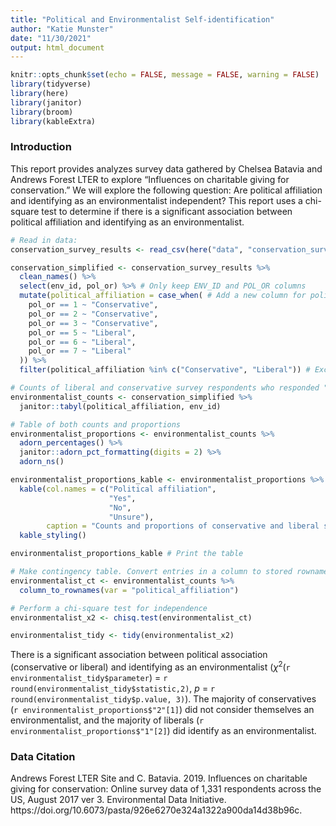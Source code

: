 ```yaml
---
title: "Political and Environmentalist Self-identification"
author: "Katie Munster"
date: "11/30/2021"
output: html_document
---
```


```r
knitr::opts_chunk$set(echo = FALSE, message = FALSE, warning = FALSE)
library(tidyverse)
library(here)
library(janitor)
library(broom)
library(kableExtra)
```

### Introduction

This report provides analyzes survey data gathered by Chelsea Batavia and Andrews Forest LTER to explore "Influences on charitable giving for conservation." We will explore the following question: Are political affiliation and identifying as an environmentalist independent? This report uses a chi-square test to determine if there is a significant association between political affiliation and identifying as an environmentalist.

```r
# Read in data:
conservation_survey_results <- read_csv(here("data", "conservation_survey.csv"))
```

```r
conservation_simplified <- conservation_survey_results %>% 
  clean_names() %>% 
  select(env_id, pol_or) %>% # Only keep ENV_ID and POL_OR columns
  mutate(political_affiliation = case_when( # Add a new column for political affiliations
    pol_or == 1 ~ "Conservative",
    pol_or == 2 ~ "Conservative",
    pol_or == 3 ~ "Conservative",
    pol_or == 5 ~ "Liberal",
    pol_or == 6 ~ "Liberal",
    pol_or == 7 ~ "Liberal"
  )) %>% 
  filter(political_affiliation %in% c("Conservative", "Liberal")) # Exclude other political affiliations
```

```r
# Counts of liberal and conservative survey respondents who responded "Yes", "No", and "Unsure" to the statement "I consider myself an environmentalist."
environmentalist_counts <- conservation_simplified %>% 
  janitor::tabyl(political_affiliation, env_id)

# Table of both counts and proportions
environmentalist_proportions <- environmentalist_counts %>% 
  adorn_percentages() %>% 
  janitor::adorn_pct_formatting(digits = 2) %>% 
  adorn_ns() 

environmentalist_proportions_kable <- environmentalist_proportions %>% 
  kable(col.names = c("Political affiliation",
                      "Yes",
                      "No",
                      "Unsure"),
        caption = "Counts and proportions of conservative and liberal survey respondants who responded to the statement 'I consider myself an environmentalist.'") %>% 
  kable_styling()

environmentalist_proportions_kable # Print the table
```

```r
# Make contingency table. Convert entries in a column to stored rownames
environmentalist_ct <- environmentalist_counts %>% 
  column_to_rownames(var = "political_affiliation")
```

```r
# Perform a chi-square test for independence
environmentalist_x2 <- chisq.test(environmentalist_ct)
```

```r
environmentalist_tidy <- tidy(environmentalist_x2)
```

There is a significant association between political association (conservative or liberal) and identifying as an environmentalist ($\chi$^2^(`r environmentalist_tidy$parameter`) = `r round(environmentalist_tidy$statistic,2)`, *p* = `r round(environmentalist_tidy$p.value, 3)`). The majority of conservatives (`r environmentalist_proportions$"2"[1]`) did not consider themselves an environmentalist, and the majority of liberals (`r environmentalist_proportions$"1"[2]`) did identify as an environmentalist.


### Data Citation

Andrews Forest LTER Site and C. Batavia. 2019. Influences on charitable giving for conservation: Online survey data of 1,331 respondents across the US, August 2017 ver 3. Environmental Data Initiative. https://doi.org/10.6073/pasta/926e6270e324a1322a900da14d38b96c.


